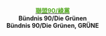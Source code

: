 <div style="margin: 0; text-align: center;">
<p style="margin: 0 0 0 3%; font-size: 200%; line-height: 1.5;color: #58AB27;">
'''[[聯盟90/綠黨|<font color=#58AB27>聯盟90/綠黨</font>]]<br>Bündnis 90/Die Grünen<br>Bündnis 90/Die Grünen, GRÜNE'''</br>
</p>
</div>
<br>